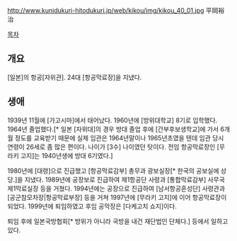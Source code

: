 http://www.kunidukuri-hitodukuri.jp/web/kikou/img/kikou_40_01.jpg
平岡裕治

[[목차]]
== 개요 ==
[일본]의 항공[자위관]. 24대 [항공막료장]을 지냈다.
== 생애 ==
1939년 11월에 [가고시마]에서 태어났다. 1960년에 [방위대학교] 8기로 입학했다. 1964년 졸업했다.[* 일본 [자위대]의 경우 방대 졸업 후에 [간부후보생학교]에 가서 6개월 정도를 교육받기 때문에 실제 임관은 1964년말이나 1965년초였을 텐데 임관 당시 연령이 26세로 좀 많은 편이다. 나이가 [3수] 나이였던 탓이다. 전임 항공막료장인 [무라키 고지]는 1940년생에 방대 6기였다.]

1980년에 [대령]으로 진급했고 [항공막료감부] 총무과 광보실장[* 한국의 공보실에 상당.]을 지냈다. 1989년에 공장보로 진급하여 제1항공단 사령과 [통합막료감부] 사무국 제1막료실장 등을 거쳤다. 1994년에는 공장으로 진급하여 [남서항공혼성단] 사령관과 [공군참모차장|항공막료부장] 등을 거쳐 1997년에 [무라키 고지]에 이어 항공막료장이 되었다. 1999년에 퇴임하였고 후임 공막장은 [다케고치 쇼지]이다. 

퇴임 후에 일본국방협회[* 방위가 아니라 국방을 내건 재단법인 단체다.] 등에서 일하고 있다.
